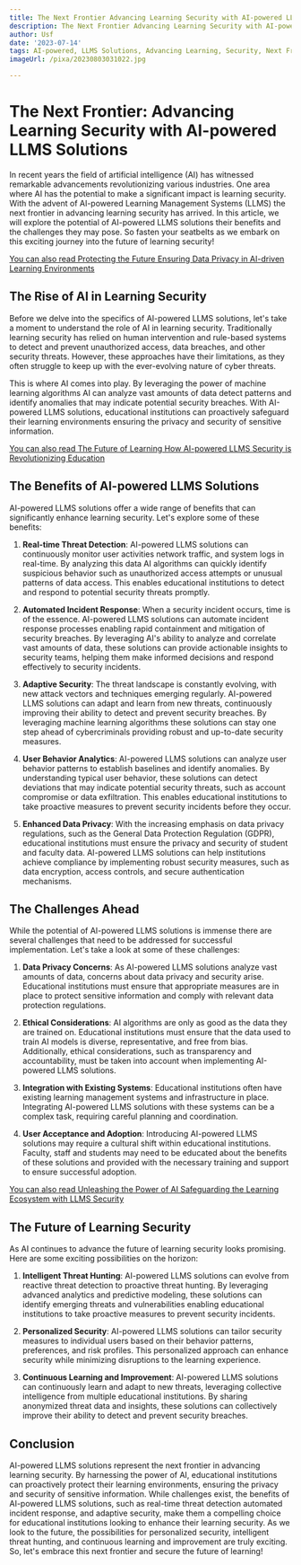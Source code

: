 ```yaml
---
title: The Next Frontier Advancing Learning Security with AI-powered LLMS Solutions
description: The Next Frontier Advancing Learning Security with AI-powered LLMS Solutions
author: Usf
date: '2023-07-14'
tags: AI-powered, LLMS Solutions, Advancing Learning, Security, Next Frontier
imageUrl: /pixa/20230803031022.jpg

---
```

#  The  Next Frontier: Advancing Learning Security with AI-powered LLMS Solutions

In recent years the field of artificial intelligence (AI) has witnessed remarkable advancements revolutionizing various industries. One area  where AI has  the  potential to make a significant impact is  learning  security. With  the advent of AI-powered Learning Management Systems (LLMS) the next frontier in advancing learning security has arrived. In this article,  we will explore the potential  of AI-powered LLMS solutions their  benefits and the challenges they  may pose. So fasten your seatbelts as we embark on this exciting journey into the future of learning security!

[You can also read Protecting the Future Ensuring  Data Privacy in AI-driven Learning  Environments](Protecting%20the%20Future%20Ensuring%20Data%20Privacy%20in%20AI-driven%20Learning%20Environments)


## The Rise of AI in Learning Security

Before we  delve into the specifics of AI-powered LLMS solutions, let's take a moment to understand the role of AI in learning security. Traditionally learning security has relied on human intervention and rule-based systems to detect  and prevent unauthorized  access, data breaches, and other  security threats. However, these approaches  have their limitations, as they often struggle  to keep up with the ever-evolving  nature of cyber threats.

This is where AI comes into play. By leveraging the power of machine learning algorithms AI can analyze vast amounts of data detect patterns and identify anomalies that may indicate potential security breaches. With AI-powered LLMS solutions, educational  institutions can proactively safeguard  their learning environments ensuring the privacy  and  security of  sensitive information.

[You can also read The Future  of Learning How AI-powered LLMS Security is Revolutionizing  Education](The%20Future%20of%20Learning%20How%20AI-powered%20LLMS%20Security%20is%20Revolutionizing%20Education)


## The Benefits of AI-powered LLMS Solutions

AI-powered LLMS solutions offer a wide range of benefits that can significantly enhance learning security. Let's explore some of these benefits:

1. **Real-time Threat Detection**: AI-powered LLMS solutions can continuously monitor user activities network  traffic, and  system logs in real-time. By analyzing this data AI algorithms can  quickly identify suspicious behavior such as unauthorized access attempts or unusual patterns of  data access. This enables  educational  institutions  to detect and respond to potential security  threats promptly.

2. **Automated Incident Response**: When  a security  incident occurs, time is of the essence. AI-powered LLMS solutions can automate incident response  processes enabling rapid containment and  mitigation of security breaches. By leveraging AI's  ability  to analyze and correlate vast  amounts of data, these solutions can provide actionable insights to security teams, helping them make informed decisions and respond effectively to security incidents.

3. **Adaptive Security**: The threat landscape is constantly  evolving, with new attack vectors and techniques emerging regularly. AI-powered LLMS solutions can adapt and learn from new threats, continuously improving their ability to detect and prevent security breaches. By leveraging  machine learning algorithms  these solutions can stay one step ahead of cybercriminals providing robust and up-to-date security measures.

4. **User Behavior Analytics**: AI-powered LLMS solutions can analyze user behavior patterns to establish baselines and  identify  anomalies. By understanding typical user behavior, these solutions can detect deviations that may indicate potential security threats, such  as account compromise or data exfiltration. This enables educational institutions to take proactive measures to prevent security incidents before they  occur.

5. **Enhanced Data Privacy**: With the  increasing emphasis on data  privacy regulations, such as the General Data Protection  Regulation (GDPR), educational institutions must  ensure the privacy and security of student and faculty data. AI-powered LLMS solutions can help institutions achieve compliance by implementing robust security measures, such as data encryption, access controls, and secure authentication mechanisms.

## The Challenges Ahead

While the potential of AI-powered LLMS  solutions is  immense there are  several challenges that need to be addressed for successful implementation. Let's take  a look at some  of these challenges:

1. **Data Privacy Concerns**: As  AI-powered LLMS solutions analyze vast amounts of data, concerns about data privacy and security arise. Educational institutions must  ensure that appropriate measures are in place to protect sensitive information and comply with relevant data protection regulations.

2. **Ethical  Considerations**:  AI algorithms are only  as  good as the  data they are trained on. Educational institutions must ensure that the data  used  to train AI  models is diverse, representative,  and free from bias. Additionally, ethical considerations, such  as transparency and accountability, must be taken  into account when  implementing AI-powered LLMS solutions.

3. **Integration with  Existing Systems**: Educational institutions often have existing learning management systems  and infrastructure in place. Integrating  AI-powered LLMS solutions with  these systems can be a  complex task, requiring careful planning and coordination.

4. **User Acceptance and Adoption**: Introducing AI-powered LLMS solutions may require a cultural shift within educational institutions. Faculty, staff and students  may need to be educated about the benefits of these solutions and provided with the necessary training and  support  to ensure successful adoption.

[You can also read Unleashing the Power of AI Safeguarding the Learning Ecosystem with LLMS Security](Unleashing%20the%20Power%20of%20AI%20Safeguarding%20the%20Learning%20Ecosystem%20with%20LLMS%20Security)


## The Future of Learning Security

As AI continues to advance the future of learning  security looks promising. Here are some exciting possibilities  on the horizon:

1. **Intelligent  Threat Hunting**: AI-powered LLMS solutions can  evolve from reactive  threat detection to proactive threat hunting. By leveraging advanced analytics and predictive modeling, these solutions can identify emerging threats and vulnerabilities enabling educational institutions to take proactive measures to prevent security incidents.

2. **Personalized Security**: AI-powered LLMS solutions can  tailor security measures to individual users  based  on their behavior patterns,  preferences, and risk profiles. This personalized approach can enhance security  while minimizing disruptions to the learning experience.

3. **Continuous Learning and Improvement**: AI-powered LLMS solutions can continuously learn and  adapt to new threats, leveraging collective intelligence from multiple educational institutions. By  sharing anonymized threat data and insights, these solutions can collectively improve their ability to detect and  prevent security breaches.

## Conclusion

AI-powered LLMS solutions represent the next frontier in advancing learning security. By harnessing  the power of AI, educational institutions can proactively protect their learning environments, ensuring the privacy and security of sensitive information. While challenges exist, the benefits of AI-powered LLMS solutions, such as real-time threat  detection automated incident response, and adaptive security, make them a compelling choice for educational institutions  looking to enhance their learning security.  As we look to the future, the possibilities  for personalized security, intelligent threat hunting,  and continuous learning and improvement are truly exciting. So, let's embrace this next  frontier and secure the future of learning!